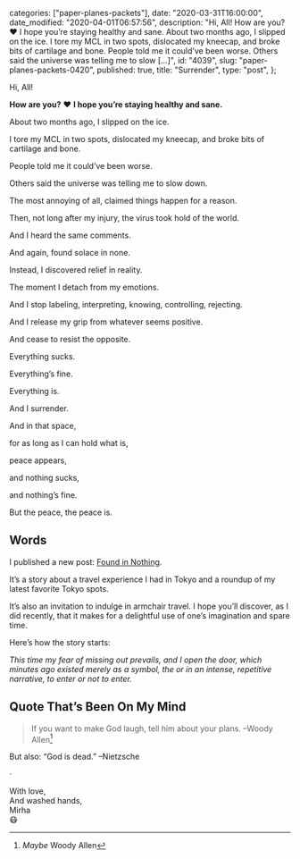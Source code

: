 
  categories: ["paper-planes-packets"],
  date: "2020-03-31T16:00:00",
  date_modified: "2020-04-01T06:57:56",
  description:
    "Hi, All! How are you? ❤️ I hope you’re staying healthy and sane. About two months ago, I slipped on the ice. I tore my MCL in two spots, dislocated my kneecap, and broke bits of cartilage and bone. People told me it could’ve been worse. Others said the universe was telling me to slow […]",
  id: "4039",
  slug: "paper-planes-packets-0420",
  published: true,
  title: "Surrender",
  type: "post",
};


Hi, All!

**How are you?** ❤️ **I hope you’re staying healthy and sane.**

About two months ago, I slipped on the ice.

I tore my MCL in two spots, dislocated my kneecap, and broke bits of cartilage and bone.

People told me it could’ve been worse.

Others said the universe was telling me to slow down.

The most annoying of all, claimed things happen for a reason.

Then, not long after my injury, the virus took hold of the world.

And I heard the same comments.

And again, found solace in none.

Instead, I discovered relief in reality.

The moment I detach from my emotions.

And I stop labeling, interpreting, knowing, controlling, rejecting.

And I release my grip from whatever seems positive.

And cease to resist the opposite.

Everything sucks.

Everything’s fine.

Everything is.

And I surrender.

And in that space,

for as long as I can hold what is,

peace appears,

and nothing sucks,

and nothing’s fine.

But the peace, the peace is.

## Words

I published a new post: [Found in Nothing](/posts/found-in-nothing/).

It’s a story about a travel experience I had in Tokyo and a roundup of my latest favorite Tokyo spots.

It’s also an invitation to indulge in armchair travel. I hope you’ll discover, as I did recently, that it makes for a delightful use of one’s imagination and spare time.

Here’s how the story starts:

_This time my fear of missing out prevails, and I open the door, which minutes ago existed merely as a symbol, the or in an intense, repetitive narrative, to enter or not to enter._

## Quote That’s Been On My Mind

> If you want to make God laugh, tell him about your plans. –Woody Allen[^1]

But also: “God is dead.” –Nietzsche

·

With love,\
And washed hands,\
Mirha\
😷

[^1]: _Maybe_ Woody Allen
